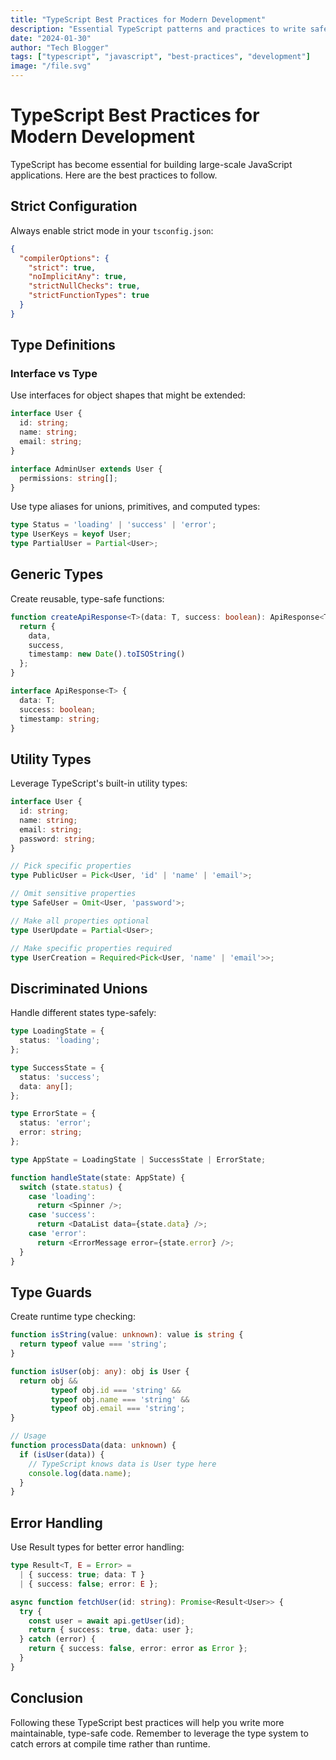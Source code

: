 ```yaml
---
title: "TypeScript Best Practices for Modern Development"
description: "Essential TypeScript patterns and practices to write safer, more maintainable code"
date: "2024-01-30"
author: "Tech Blogger"
tags: ["typescript", "javascript", "best-practices", "development"]
image: "/file.svg"
---
```


# TypeScript Best Practices for Modern Development

TypeScript has become essential for building large-scale JavaScript applications. Here are the best practices to follow.

## Strict Configuration

Always enable strict mode in your `tsconfig.json`:

```json
{
  "compilerOptions": {
    "strict": true,
    "noImplicitAny": true,
    "strictNullChecks": true,
    "strictFunctionTypes": true
  }
}
```

## Type Definitions

### Interface vs Type

Use interfaces for object shapes that might be extended:

```typescript
interface User {
  id: string;
  name: string;
  email: string;
}

interface AdminUser extends User {
  permissions: string[];
}
```

Use type aliases for unions, primitives, and computed types:

```typescript
type Status = 'loading' | 'success' | 'error';
type UserKeys = keyof User;
type PartialUser = Partial<User>;
```

## Generic Types

Create reusable, type-safe functions:

```typescript
function createApiResponse<T>(data: T, success: boolean): ApiResponse<T> {
  return {
    data,
    success,
    timestamp: new Date().toISOString()
  };
}

interface ApiResponse<T> {
  data: T;
  success: boolean;
  timestamp: string;
}
```

## Utility Types

Leverage TypeScript's built-in utility types:

```typescript
interface User {
  id: string;
  name: string;
  email: string;
  password: string;
}

// Pick specific properties
type PublicUser = Pick<User, 'id' | 'name' | 'email'>;

// Omit sensitive properties
type SafeUser = Omit<User, 'password'>;

// Make all properties optional
type UserUpdate = Partial<User>;

// Make specific properties required
type UserCreation = Required<Pick<User, 'name' | 'email'>>;
```

## Discriminated Unions

Handle different states type-safely:

```typescript
type LoadingState = {
  status: 'loading';
};

type SuccessState = {
  status: 'success';
  data: any[];
};

type ErrorState = {
  status: 'error';
  error: string;
};

type AppState = LoadingState | SuccessState | ErrorState;

function handleState(state: AppState) {
  switch (state.status) {
    case 'loading':
      return <Spinner />;
    case 'success':
      return <DataList data={state.data} />;
    case 'error':
      return <ErrorMessage error={state.error} />;
  }
}
```

## Type Guards

Create runtime type checking:

```typescript
function isString(value: unknown): value is string {
  return typeof value === 'string';
}

function isUser(obj: any): obj is User {
  return obj && 
         typeof obj.id === 'string' &&
         typeof obj.name === 'string' &&
         typeof obj.email === 'string';
}

// Usage
function processData(data: unknown) {
  if (isUser(data)) {
    // TypeScript knows data is User type here
    console.log(data.name);
  }
}
```

## Error Handling

Use Result types for better error handling:

```typescript
type Result<T, E = Error> = 
  | { success: true; data: T }
  | { success: false; error: E };

async function fetchUser(id: string): Promise<Result<User>> {
  try {
    const user = await api.getUser(id);
    return { success: true, data: user };
  } catch (error) {
    return { success: false, error: error as Error };
  }
}
```

## Conclusion

Following these TypeScript best practices will help you write more maintainable, type-safe code. Remember to leverage the type system to catch errors at compile time rather than runtime. 